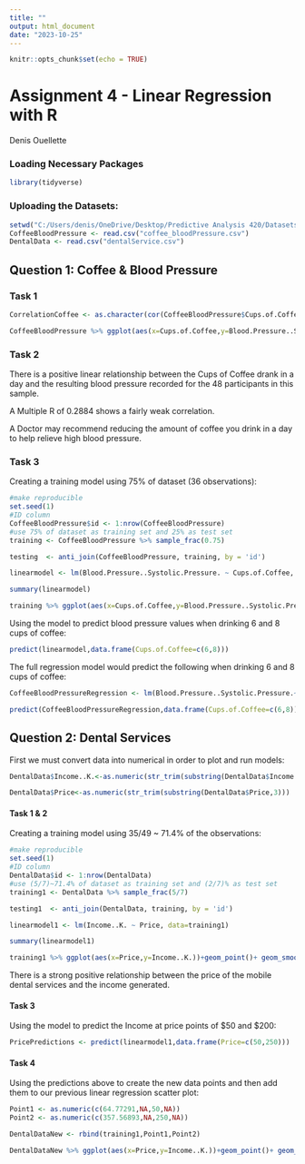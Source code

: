 ---
title: ""
output: html_document
date: "2023-10-25"
---

```{r setup, include=FALSE}
knitr::opts_chunk$set(echo = TRUE)
```

# Assignment 4 - Linear Regression with R

Denis Ouellette

### Loading Necessary Packages

```{r}
library(tidyverse)

```

### Uploading the Datasets:

```{r}
setwd("C:/Users/denis/OneDrive/Desktop/Predictive Analysis 420/Datasets")
CoffeeBloodPressure <- read.csv("coffee_bloodPressure.csv")
DentalData <- read.csv("dentalService.csv")
```

## Question 1: Coffee & Blood Pressure

### Task 1

```{r}
CorrelationCoffee <- as.character(cor(CoffeeBloodPressure$Cups.of.Coffee,CoffeeBloodPressure$Blood.Pressure..Systolic.Pressure.))

CoffeeBloodPressure %>% ggplot(aes(x=Cups.of.Coffee,y=Blood.Pressure..Systolic.Pressure.))+geom_point()+ geom_smooth(method="lm",se=FALSE,color="navy",formula=y~x,fullrange=TRUE)+ scale_x_continuous(limits = c(0,10))+scale_y_continuous(limits=c(100,180))+xlab("Cups of Coffee")+ylab("Blood Pressure")+geom_text(x=5,y=178,label = paste("Correlation =",CorrelationCoffee))


```

### Task 2

There is a positive linear relationship between the Cups of Coffee drank in a day and the resulting blood pressure recorded for the 48 participants in this sample.

A Multiple R of 0.2884 shows a fairly weak correlation.

A Doctor may recommend reducing the amount of coffee you drink in a day to help relieve high blood pressure.

### Task 3

Creating a training model using 75% of dataset (36 observations):

```{r}
#make reproducible
set.seed(1)
#ID column
CoffeeBloodPressure$id <- 1:nrow(CoffeeBloodPressure)
#use 75% of dataset as training set and 25% as test set
training <- CoffeeBloodPressure %>% sample_frac(0.75)

testing  <- anti_join(CoffeeBloodPressure, training, by = 'id')

linearmodel <- lm(Blood.Pressure..Systolic.Pressure. ~ Cups.of.Coffee, data=training)

summary(linearmodel)

training %>% ggplot(aes(x=Cups.of.Coffee,y=Blood.Pressure..Systolic.Pressure.))+geom_point()+ geom_smooth(method="lm",se=FALSE,color="navy",formula=y~x,fullrange=TRUE)+ scale_x_continuous(limits = c(0,10))+scale_y_continuous(limits=c(100,180))+xlab("Cups of Coffee")+ylab("Blood Pressure")
```

Using the model to predict blood pressure values when drinking 6 and 8 cups of coffee:

```{r}
predict(linearmodel,data.frame(Cups.of.Coffee=c(6,8)))
```

The full regression model would predict the following when drinking 6 and 8 cups of coffee:

```{r}
CoffeeBloodPressureRegression <- lm(Blood.Pressure..Systolic.Pressure.~Cups.of.Coffee,data=CoffeeBloodPressure)

predict(CoffeeBloodPressureRegression,data.frame(Cups.of.Coffee=c(6,8)))
```

## Question 2: Dental Services

First we must convert data into numerical in order to plot and run models:

```{r}
DentalData$Income..K.<-as.numeric(str_trim(substring(DentalData$Income..K.,3)))

DentalData$Price<-as.numeric(str_trim(substring(DentalData$Price,3)))
```

#### Task 1 & 2

Creating a training model using 35/49 \~ 71.4% of the observations:

```{r}
#make reproducible
set.seed(1)
#ID column
DentalData$id <- 1:nrow(DentalData)
#use (5/7)~71.4% of dataset as training set and (2/7)% as test set
training1 <- DentalData %>% sample_frac(5/7)

testing1  <- anti_join(DentalData, training, by = 'id')

linearmodel1 <- lm(Income..K. ~ Price, data=training1)

summary(linearmodel1)

training1 %>% ggplot(aes(x=Price,y=Income..K.))+geom_point()+ geom_smooth(method="lm",se=FALSE,color="navy",formula=y~x,fullrange=TRUE)+ylab("Income")

```

There is a strong positive relationship between the price of the mobile dental services and the income generated.

#### Task 3

Using the model to predict the Income at price points of \$50 and \$200:

```{r}
PricePredictions <- predict(linearmodel1,data.frame(Price=c(50,250)))
```

#### Task 4

Using the predictions above to create the new data points and then add them to our previous linear regression scatter plot:

```{r}
Point1 <- as.numeric(c(64.77291,NA,50,NA))
Point2 <- as.numeric(c(357.56893,NA,250,NA))

DentalDataNew <- rbind(training1,Point1,Point2)

DentalDataNew %>% ggplot(aes(x=Price,y=Income..K.))+geom_point()+ geom_smooth(method="lm",se=FALSE,color="navy",formula=y~x,fullrange=TRUE)+ylab("Income")

```
